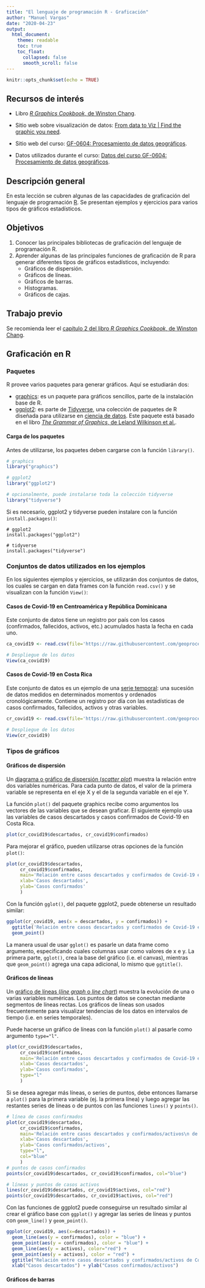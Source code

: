 ```yaml
---
title: "El lenguaje de programación R - Graficación"
author: "Manuel Vargas"
date: "2020-04-23"
output:
  html_document:
    theme: readable    
    toc: true
    toc_float:
      collapsed: false
      smooth_scroll: false    
---
```


```r
knitr::opts_chunk$set(echo = TRUE)
```

## Recursos de interés
* Libro [_R Graphics Cookbook_, de Winston Chang](https://r-graphics.org/).
* Sitio web sobre visualización de datos: [From data to Viz | Find the graphic you need](https://www.data-to-viz.com/).

* Sitio web del curso: [GF-0604: Procesamiento de datos geográficos](https://geoprocesamiento-2020i.github.io/).
* Datos utilizados durante el curso: [Datos del curso GF-0604: Procesamiento de datos geográficos](https://github.com/geoprocesamiento-2020i/datos).

## Descripción general
En esta lección se cubren algunas de las capacidades de graficación del lenguaje de programación [R](https://www.r-project.org/). Se presentan ejemplos y ejercicios para varios tipos de gráficos estadísticos. 

## Objetivos
1. Conocer las principales bibliotecas de graficación del lenguaje de programación R.
2. Aprender algunas de las principales funciones de graficación de R para generar diferentes tipos de gráficos estadísticos, incluyendo:
    - Gráficos de dispersión.
    - Gráficos de líneas.
    - Gráficos de barras.
    - Histogramas.
    - Gráficos de cajas.

## Trabajo previo
Se recomienda leer el [capítulo 2 del libro _R Graphics Cookbook_, de Winston Chang](_R Graphics Cookbook_, de Winston Chang).

## Graficación en R
### Paquetes
R provee varios paquetes para generar gráficos. Aquí se estudiarán dos:  

* [graphics](http://search.r-project.org/R/library/graphics/html/graphics-package.html): es un paquete para gráficos sencillos, parte de la instalación base de R.
* [ggplot2](https://ggplot2.tidyverse.org/): es parte de [Tidyverse](https://www.tidyverse.org/), una colección de paquetes de R diseñada para utilizarse en [ciencia de datos](https://en.wikipedia.org/wiki/Data_science). Este paquete está basado en el libro [_The Grammar of Graphics_, de Leland Wilkinson et al.](https://www.springer.com/gp/book/9780387245447).

#### Carga de los paquetes
Antes de utilizarse, los paquetes deben cargarse con la función ```library()```.
```r
# graphics
library("graphics")

# ggplot2
library("ggplot2")

# opcionalmente, puede instalarse toda la colección tidyverse
library("tidyverse")
```

Si es necesario, ggplot2 y tidyverse pueden instalare con la función ```install.packages()```:
```
# ggplot2
install.packages("ggplot2")

# tidyverse
install.packages("tidyverse")
```

### Conjuntos de datos utilizados en los ejemplos
En los siguientes ejemplos y ejercicios, se utilizarán dos conjuntos de datos, los cuales se cargan en data frames con la función ```read.csv()``` y se visualizan con la función ```View()```:

#### Casos de Covid-19 en Centroamérica y República Dominicana
Este conjunto de datos tiene un registro por país con los casos (confirmados, fallecidos, activos, etc.) acumulados hasta la fecha en cada uno.
```r
ca_covid19 <- read.csv(file='https://raw.githubusercontent.com/geoprocesamiento-2020i/datos/master/covid19/casos/ca/ca-covid19.csv')

# Despliegue de los datos
View(ca_covid19)
```

#### Casos de Covid-19 en Costa Rica
Este conjunto de datos es un ejemplo de una [serie temporal](https://en.wikipedia.org/wiki/Time_series): una sucesión de datos medidos en determinados momentos y ordenados cronológicamente. Contiene un registro por día con las estadísticas de casos confirmados, fallecidos, activos y otras variables.
```r
cr_covid19 <- read.csv(file='https://raw.githubusercontent.com/geoprocesamiento-2020i/datos/master/covid19/casos/cr/cr-covid19-pais-acumulados.csv')

# Despliegue de los datos
View(cr_covid19)
```

### Tipos de gráficos

#### Gráficos de dispersión
Un [diagrama o gráfico de dispersión (_scatter plot_)](https://www.data-to-viz.com/graph/scatter.html) muestra la relación entre dos variables numéricas. Para cada punto de datos, el valor de la primera variable se representa en el eje X y el de la segunda variable en el eje Y.

La función ```plot()``` del paquete graphics recibe como argumentos los vectores de las variables que se desean graficar. El siguiente ejemplo usa las variables de casos descartados y casos confirmados de Covid-19 en Costa Rica.

```r
plot(cr_covid19$descartados, cr_covid19$confirmados)
```

Para mejorar el gráfico, pueden utilizarse otras opciones de la función ```plot()```:

```r
plot(cr_covid19$descartados, 
     cr_covid19$confirmados,
     main='Relación entre casos descartados y confirmados de Covid-19 en CR',
     xlab='Casos descartados',
     ylab='Casos confirmados'
     )
```

Con la función ```gglot()```, del paquete ggplot2, puede obtenerse un resultado similar:

```r
ggplot(cr_covid19, aes(x = descartados, y = confirmados)) +
  ggtitle('Relación entre casos descartados y confirmados de Covid-19 en CR') +
  geom_point()
```

La manera usual de usar ```gglot()``` es pasarle un data frame como argumento, especificando cuales columnas usar como valores de x e y. La primera parte, ```gglot()```, crea la base del gráfico (i.e. el canvas), mientras que ```geom_point()``` agrega una capa adicional, lo mismo que ```ggtitle()```.

#### Gráficos de líneas
Un [gráfico de líneas (_line graph_ o _line chart_)](https://www.data-to-viz.com/graph/line.html) muestra la evolución de una o varias variables numéricas. Los puntos de datos se conectan mediante segmentos de líneas rectas. Los gráficos de líneas son usados frecuentemente para visualizar tendencias de los datos en intervalos de tiempo (i.e. en series temporales).

Puede hacerse un gráfico de líneas con la función ```plot()``` al pasarle como argumento ```type="l"```.

```r
plot(cr_covid19$descartados, 
     cr_covid19$confirmados,
     main='Relación entre casos descartados y confirmados de Covid-19 en CR',
     xlab='Casos descartados',
     ylab='Casos confirmados',
     type="l"
     )
```

Si se desea agregar más líneas, o series de puntos, debe entonces llamarse a ```plot()``` para la primera variable (ej. la primera línea) y luego agregar las restantes series de líneas o de puntos con las funciones ```lines()``` y ```points()```.

```r
# línea de casos confirmados
plot(cr_covid19$descartados, 
     cr_covid19$confirmados,
     main='Relación entre casos descartados y confirmados/activos\n de Covid-19 en CR',
     xlab='Casos descartados',
     ylab='Casos confirmados/activos',
     type="l",
     col="blue"
     )
# puntos de casos confirmados
points(cr_covid19$descartados, cr_covid19$confirmados, col="blue")

# líneas y puntos de casos activos
lines(cr_covid19$descartados, cr_covid19$activos, col="red")
points(cr_covid19$descartados, cr_covid19$activos, col="red")
```

Con las funciones de ggplot2 puede conseguirse un resultado similar al crear el gráfico base con ```ggplot()``` y agregar las series de líneas y puntos con ```geom_line()``` y ```geom_point()```.

```r
ggplot(cr_covid19, aes(x=descartados)) + 
  geom_line(aes(y = confirmados), color = "blue") +
  geom_point(aes(y = confirmados), color = "blue") + 
  geom_line(aes(y = activos), color="red") +
  geom_point(aes(y = activos), color = "red") +
  ggtitle("Relación entre casos descartados y confirmados/activos de Covid-19 en CR") +
  xlab("Casos descartados") + ylab("Casos confirmados/activos")
```

#### Gráficos de barras